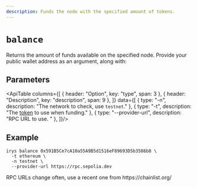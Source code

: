 ```yaml
---
description: Funds the node with the specified amount of tokens.
---
```



# `balance`

Returns the amount of funds available on the specified node. Provide your public wallet address as an argument, along with:

## Parameters

<ApiTable columns={[
	{ header: "Option", key: "type", span: 3 },
	{ header: "Description", key: "description", span: 9 },
]} data={[
	  { type: "-n", description: "The network to check, use `testnet`." },
    { type: "-t", description: "The [token](/build/d/features/supported-tokens) to use when funding." },
    { type: "--provider-url", description: "RPC URL to use. " },
]}/>

## Example

```console
irys balance 0x591B5Ce7cA10a55A9B5d1516eF89693D5b3586b8 \
  -t ethereum \
  -n testnet \
  --provider-url https://rpc.sepolia.dev
```

<Callout type="info" emoji="ℹ️">
	RPC URLs change often, use a recent one from https://chainlist.org/
</Callout>
